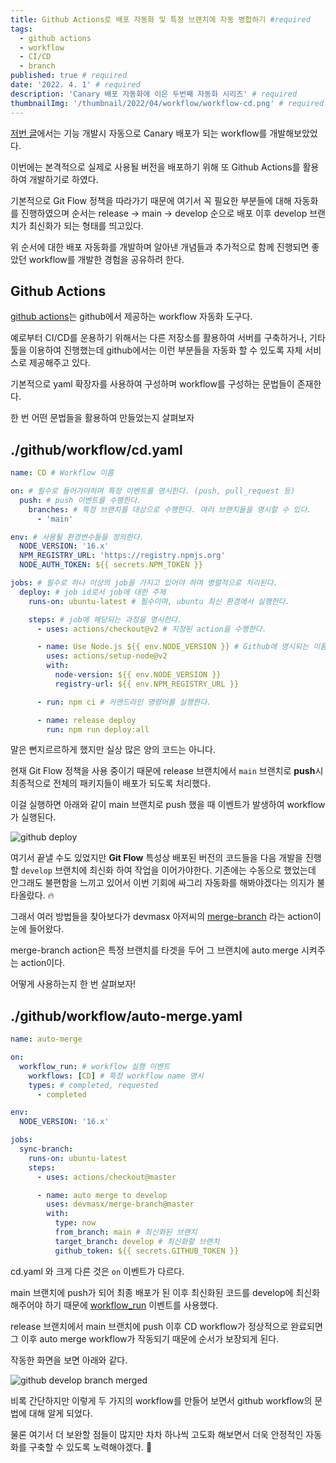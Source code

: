 ```yaml
---
title: Github Actions로 배포 자동화 및 특정 브랜치에 자동 병합하기 #required
tags:
  - github actions
  - workflow
  - CI/CD
  - branch
published: true # required
date: '2022. 4. 1' # required
description: 'Canary 배포 자동화에 이은 두번째 자동화 시리즈' # required
thumbnailImg: '/thumbnail/2022/04/workflow/workflow-cd.png' # required
---
```


[저번 글](https://tigger.dev/2022/npm/canary)에서는 기능 개발시 자동으로 Canary 배포가 되는 workflow를 개발해보았었다.

이번에는 본격적으로 실제로 사용될 버전을 배포하기 위해 또 Github Actions를 활용하여 개발하기로 하였다.

기본적으로 Git Flow 정책을 따라가기 때문에 여기서 꼭 필요한 부분들에 대해 자동화를 진행하였으며 순서는 release -> main -> develop 순으로 배포 이후 develop 브랜치가 최신화가 되는 형태를 띄고있다.

위 순서에 대한 배포 자동화를 개발하며 알아낸 개념들과 추가적으로 함께 진행되면 좋았던 workflow를 개발한 경험을 공유하려 한다.

## Github Actions

[github actions](https://github.com/features/actions)는 github에서 제공하는 workflow 자동화 도구다.

예로부터 CI/CD를 운용하기 위해서는 다른 저장소를 활용하여 서버를 구축하거나, 기타 툴을 이용하여 진행했는데 github에서는 이런 부분들을 자동화 할 수 있도록 자체 서비스로 제공해주고 있다.

기본적으로 yaml 확장자를 사용하여 구성하며 workflow를 구성하는 문법들이 존재한다.

한 번 어떤 문법들을 활용하여 만들었는지 살펴보자

## ./github/workflow/cd.yaml

```yaml
name: CD # Workflow 이름

on: # 필수로 들어가야하며 특정 이벤트를 명시한다. (push, pull_request 등)
  push: # push 이벤트를 수행한다.
    branches: # 특정 브랜치를 대상으로 수행한다. 여러 브랜치들을 명시할 수 있다.
      - 'main'

env: # 사용될 환경변수들을 정의한다.
  NODE_VERSION: '16.x'
  NPM_REGISTRY_URL: 'https://registry.npmjs.org'
  NODE_AUTH_TOKEN: ${{ secrets.NPM_TOKEN }}

jobs: # 필수로 하나 이상의 job을 가지고 있어야 하며 병렬적으로 처리된다.
  deploy: # job id로서 job에 대한 주제
    runs-on: ubuntu-latest # 필수이며, ubuntu 최신 환경에서 실행한다.

    steps: # job에 해당되는 과정을 명시한다.
      - uses: actions/checkout@v2 # 지정된 action을 수행한다.

      - name: Use Node.js ${{ env.NODE_VERSION }} # Github에 명시되는 이름
        uses: actions/setup-node@v2
        with:
          node-version: ${{ env.NODE_VERSION }}
          registry-url: ${{ env.NPM_REGISTRY_URL }}

      - run: npm ci # 커맨드라인 명령어를 실행한다.

      - name: release deploy
        run: npm run deploy:all
```

말은 뻔지르르하게 했지만 실상 많은 양의 코드는 아니다.

현재 Git Flow 정책을 사용 중이기 때문에 release 브랜치에서 `main` 브랜치로 **push**시 최종적으로 전체의 패키지들이 배포가 되도록 처리했다.

이걸 실행하면 아래와 같이 main 브랜치로 push 했을 때 이벤트가 발생하여 workflow가 실행된다.

<img src="/images/2022/04/workflow/github-deploy.png" alt="github deploy" />

여기서 끝낼 수도 있었지만 **Git Flow** 특성상 배포된 버전의 코드들을 다음 개발을 진행할 `develop` 브랜치에 최신화 하여 작업을 이어가야한다. 기존에는 수동으로 했었는데 안그래도 불편함을 느끼고 있어서 이번 기회에 싸그리 자동화를 해봐야겠다는 의지가 불타올랐다. 🔥

그래서 여러 방법들을 찾아보다가 devmasx 아저씨의 [merge-branch](https://github.com/devmasx/merge-branch) 라는 action이 눈에 들어왔다.

merge-branch action은 특정 브랜치를 타겟을 두어 그 브랜치에 auto merge 시켜주는 action이다.

어떻게 사용하는지 한 번 살펴보자!

## ./github/workflow/auto-merge.yaml

```yaml
name: auto-merge

on:
  workflow_run: # workflow 실행 이벤트
    workflows: [CD] # 특정 workflow name 명시
    types: # completed, requested
      - completed

env:
  NODE_VERSION: '16.x'

jobs:
  sync-branch:
    runs-on: ubuntu-latest
    steps:
      - uses: actions/checkout@master

      - name: auto merge to develop
        uses: devmasx/merge-branch@master
        with:
          type: now
          from_branch: main # 최신화된 브랜치
          target_branch: develop # 최신화할 브랜치
          github_token: ${{ secrets.GITHUB_TOKEN }}
```

cd.yaml 와 크게 다른 것은 `on` 이벤트가 다르다.

main 브랜치에 push가 되어 최종 배포가 된 이후 최신화된 코드를 develop에 최신화 해주어야 하기 때문에 [workflow_run](https://docs.github.com/en/actions/using-workflows/events-that-trigger-workflows#workflow_run) 이벤트를 사용했다.

release 브랜치에서 main 브랜치에 push 이후 CD workflow가 정상적으로 완료되면 그 이후 auto merge workflow가 작동되기 때문에 순서가 보장되게 된다.

작동한 화면을 보면 아래와 같다.

<img src="/images/2022/04/workflow/github-develop-merge.png" alt="github develop branch merged" />

비록 간단하지만 이렇게 두 가지의 workflow를 만들어 보면서 github workflow의 문법에 대해 알게 되었다.

물론 여기서 더 보완할 점들이 많지만 차차 하나씩 고도화 해보면서 더욱 안정적인 자동화를 구축할 수 있도록 노력해야겠다. 💪
